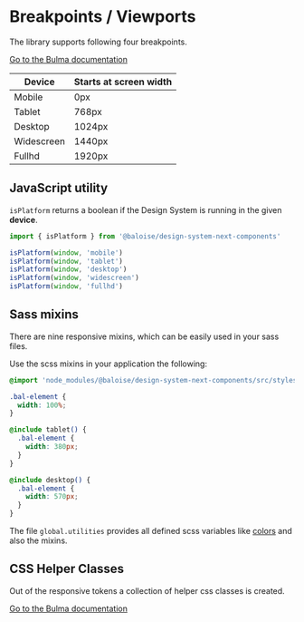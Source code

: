 # Breakpoints / Viewports

The library supports following four breakpoints.

[Go to the Bulma documentation](https://bulma.io/documentation/overview/responsiveness/#breakpoints)

| Device     | Starts at screen width |
| ---------- | ---------------------- |
| Mobile     | 0px                    |
| Tablet     | 768px                  |
| Desktop    | 1024px                 |
| Widescreen | 1440px                 |
| Fullhd     | 1920px                 |

## JavaScript utility

`isPlatform` returns a boolean if the Design System is running in the given **device**.

```typescript
import { isPlatform } from '@baloise/design-system-next-components'

isPlatform(window, 'mobile')
isPlatform(window, 'tablet')
isPlatform(window, 'desktop')
isPlatform(window, 'widescreen')
isPlatform(window, 'fullhd')
```

## Sass mixins

There are nine responsive mixins, which can be easily used in your sass files.

Use the scss mixins in your application the following:

```css
@import 'node_modules/@baloise/design-system-next-components/src/styles/global.utilities';

.bal-element {
  width: 100%;
}

@include tablet() {
  .bal-element {
    width: 380px;
  }
}

@include desktop() {
  .bal-element {
    width: 570px;
  }
}
```

The file `global.utilities` provides all defined scss variables like [colors](?path=/docs/design-colors--page) and also the mixins.

## CSS Helper Classes

Out of the responsive tokens a collection of helper css classes is created.

[Go to the Bulma documentation](https://bulma.io/documentation/modifiers/responsive-helpers/)

<bal-doc-github link="/stories/design/05-breakpoints.docs.mdx"></bal-doc-github>
